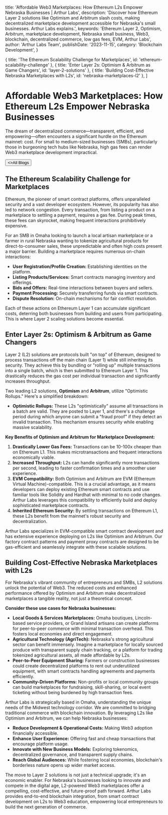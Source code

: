 
  title: 'Affordable Web3 Marketplaces: How Ethereum L2s Empower Nebraska Businesses | Arthur Labs',
  description: 'Discover how Ethereum Layer 2 solutions like Optimism and Arbitrum slash costs, making decentralized marketplace development accessible for Nebraska\'s small businesses. Arthur Labs explains.',
  keywords: 'Ethereum Layer 2, Optimism, Arbitrum, marketplace development, Nebraska small business, Web3, blockchain, decentralized commerce, low gas fees, EVM, Arthur Labs',
  author: 'Arthur Labs Team',
  publishDate: '2023-11-15',
  category: 'Blockchain Development',
}

  { title: 'The Ethereum Scalability Challenge for Marketplaces', id: 'ethereum-scalability-challenge' },
  { title: 'Enter Layer 2s: Optimism & Arbitrum as Game Changers', id: 'layer-2-solutions' },
  { title: 'Building Cost-Effective Nebraska Marketplaces with L2s', id: 'nebraska-marketplaces-l2' },
]

<HeroPattern />

# Affordable Web3 Marketplaces: How Ethereum L2s Empower Nebraska Businesses

The dream of decentralized commerce—transparent, efficient, and empowering—often encounters a significant hurdle on the Ethereum mainnet: cost. For small to medium-sized businesses (SMBs), particularly those in burgeoning tech hubs like Nebraska, high gas fees can render Web3 marketplace development impractical.

<div className="not-prose mt-6 mb-16 flex gap-3">
  <Button href="/blogs" arrow="left">
    <>All Blogs</>
  </Button>
</div>

<h2 id="ethereum-scalability-challenge">The Ethereum Scalability Challenge for Marketplaces</h2>

Ethereum, the pioneer of smart contract platforms, offers unparalleled security and a vast developer ecosystem. However, its popularity has also led to network congestion. Every transaction, from listing a product on a marketplace to settling a payment, requires a gas fee. During peak times, these fees can skyrocket, making frequent interactions prohibitively expensive.

For an SMB in Omaha looking to launch a local artisan marketplace or a farmer in rural Nebraska wanting to tokenize agricultural products for direct-to-consumer sales, these unpredictable and often high costs present a major barrier. Building a marketplace requires numerous on-chain interactions:
*   **User Registration/Profile Creation:** Establishing identities on the platform.
*   **Listing Products/Services:** Smart contracts managing inventory and offerings.
*   **Bids and Offers:** Real-time interactions between buyers and sellers.
*   **Payment Processing:** Securely transferring funds via smart contracts.
*   **Dispute Resolution:** On-chain mechanisms for fair conflict resolution.

Each of these actions on Ethereum Layer 1 can accumulate significant costs, deterring both businesses from building and users from participating. This is where Layer 2 scaling solutions become essential.

<h2 id="layer-2-solutions">Enter Layer 2s: Optimism & Arbitrum as Game Changers</h2>

Layer 2 (L2) solutions are protocols built "on top" of Ethereum, designed to process transactions off the main chain (Layer 1) while still inheriting its security. They achieve this by bundling or "rolling up" multiple transactions into a single batch, which is then submitted to Ethereum Layer 1. This drastically reduces the gas cost per individual transaction and significantly increases throughput.

Two leading L2 solutions, **Optimism** and **Arbitrum**, utilize "Optimistic Rollups." Here's a simplified breakdown:
*   **Optimistic Rollups:** These L2s "optimistically" assume all transactions in a batch are valid. They are posted to Layer 1, and there's a challenge period during which anyone can submit a "fraud proof" if they detect an invalid transaction. This mechanism ensures security while enabling massive scalability.

**Key Benefits of Optimism and Arbitrum for Marketplace Development:**

1.  **Drastically Lower Gas Fees:** Transactions can be 10-100x cheaper than on Ethereum L1. This makes microtransactions and frequent interactions economically viable.
2.  **Increased Throughput:** L2s can handle significantly more transactions per second, leading to faster confirmation times and a smoother user experience.
3.  **EVM Compatibility:** Both Optimism and Arbitrum are EVM (Ethereum Virtual Machine)-compatible. This is a crucial advantage, as it means developers can deploy existing Ethereum smart contracts and use familiar tools like Solidity and Hardhat with minimal to no code changes. Arthur Labs leverages this compatibility to efficiently build and deploy sophisticated marketplace contracts.
4.  **Inherited Ethereum Security:** By settling transactions on Ethereum L1, these L2s benefit from the mainnet's robust security and decentralization.

Arthur Labs specializes in EVM-compatible smart contract development and has extensive experience deploying on L2s like Optimism and Arbitrum. Our factory contract patterns and payment proxy contracts are designed to be gas-efficient and seamlessly integrate with these scalable solutions.

<h2 id="nebraska-marketplaces-l2">Building Cost-Effective Nebraska Marketplaces with L2s</h2>

For Nebraska's vibrant community of entrepreneurs and SMBs, L2 solutions unlock the potential of Web3. The reduced costs and enhanced performance offered by Optimism and Arbitrum make decentralized marketplaces a tangible reality, not just a theoretical concept.

**Consider these use cases for Nebraska businesses:**

*   **Local Goods & Services Marketplaces:** Omaha boutiques, Lincoln-based service providers, or Grand Island artisans can create platforms for peer-to-peer commerce with minimal transaction overhead. This fosters local economies and direct engagement.
*   **Agricultural Technology (AgriTech):** Nebraska's strong agricultural sector can benefit immensely. Imagine a marketplace for locally sourced produce with transparent supply chain tracking, or a platform for trading tokenized agricultural assets, all made affordable by L2s.
*   **Peer-to-Peer Equipment Sharing:** Farmers or construction businesses could create decentralized platforms to rent out underutilized equipment, with smart contracts handling agreements and payments efficiently.
*   **Community-Driven Platforms:** Non-profits or local community groups can build marketplaces for fundraising, skill-sharing, or local event ticketing without being burdened by high transaction fees.

Arthur Labs is strategically based in Omaha, understanding the unique needs of the Midwest technology corridor. We are committed to bridging traditional commerce with blockchain innovation. By leveraging L2s like Optimism and Arbitrum, we can help Nebraska businesses:

*   **Reduce Development & Operational Costs:** Making Web3 adoption financially accessible.
*   **Enhance User Experience:** Offering fast and cheap transactions that encourage platform usage.
*   **Innovate with New Business Models:** Exploring tokenomics, decentralized governance, and transparent supply chains.
*   **Reach Global Audiences:** While fostering local economies, blockchain's borderless nature opens up wider market access.

The move to Layer 2 solutions is not just a technical upgrade; it's an economic enabler. For Nebraska's businesses looking to innovate and compete in the digital age, L2-powered Web3 marketplaces offer a compelling, cost-effective, and future-proof path forward. Arthur Labs provides end-to-end blockchain integration, from smart contract development on L2s to Web3 education, empowering local entrepreneurs to build the next generation of commerce.

<div className="mt-16">
  <Socials />
</div>